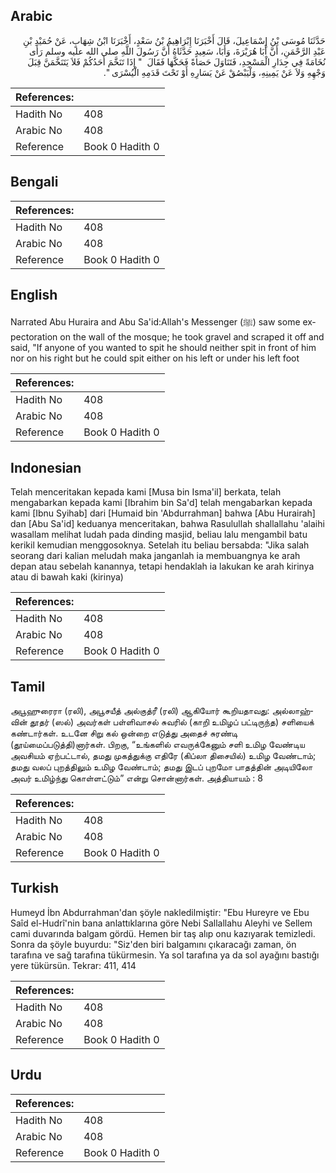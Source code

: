 ## Arabic


<div dir="rtl" lang="ar" style={{fontSize:'larger',backgroundColor:'#f8f9fa',padding:20}}>
حَدَّثَنَا مُوسَى بْنُ إِسْمَاعِيلَ، قَالَ أَخْبَرَنَا إِبْرَاهِيمُ بْنُ سَعْدٍ، أَخْبَرَنَا ابْنُ شِهَابٍ، عَنْ حُمَيْدِ بْنِ عَبْدِ الرَّحْمَنِ، أَنَّ أَبَا هُرَيْرَةَ، وَأَبَا، سَعِيدٍ حَدَّثَاهُ أَنَّ رَسُولَ اللَّهِ صلى الله عليه وسلم رَأَى نُخَامَةً فِي جِدَارِ الْمَسْجِدِ، فَتَنَاوَلَ حَصَاةً فَحَكَّهَا فَقَالَ ‏ "‏ إِذَا تَنَخَّمَ أَحَدُكُمْ فَلاَ يَتَنَخَّمَنَّ قِبَلَ وَجْهِهِ وَلاَ عَنْ يَمِينِهِ، وَلْيَبْصُقْ عَنْ يَسَارِهِ أَوْ تَحْتَ قَدَمِهِ الْيُسْرَى ‏"‏‏.‏
</div>
<div style={{backgroundColor:'#f8f9fa',padding:20, marginBottom: 10}}><table> <thead> <tr> <th>References:</th> <th></th> </tr> </thead> <tbody><tr><td>Hadith No</td><td>408</td></tr><tr><td>Arabic No</td><td>408</td></tr><tr><td>Reference</td><td>Book 0 Hadith 0</td></tr></tbody></table></div>

## Bengali


<div dir="ltr" lang="bn" style={{fontSize:'larger',backgroundColor:'#f8f9fa',padding:20}}>

</div>
<div style={{backgroundColor:'#f8f9fa',padding:20, marginBottom: 10}}><table> <thead> <tr> <th>References:</th> <th></th> </tr> </thead> <tbody><tr><td>Hadith No</td><td>408</td></tr><tr><td>Arabic No</td><td>408</td></tr><tr><td>Reference</td><td>Book 0 Hadith 0</td></tr></tbody></table></div>

## English


<div dir="ltr" lang="en" style={{fontSize:'larger',backgroundColor:'#f8f9fa',padding:20}}>
Narrated Abu Huraira and Abu Sa'id:Allah's Messenger (ﷺ) saw some expectoration on the wall of the mosque; he took gravel and scraped it off and said, "If anyone of you wanted to spit he should neither spit in front of him nor on his right but he could spit either on his left or under his left foot
</div>
<div style={{backgroundColor:'#f8f9fa',padding:20, marginBottom: 10}}><table> <thead> <tr> <th>References:</th> <th></th> </tr> </thead> <tbody><tr><td>Hadith No</td><td>408</td></tr><tr><td>Arabic No</td><td>408</td></tr><tr><td>Reference</td><td>Book 0 Hadith 0</td></tr></tbody></table></div>

## Indonesian


<div dir="ltr" lang="id" style={{fontSize:'larger',backgroundColor:'#f8f9fa',padding:20}}>
Telah menceritakan kepada kami [Musa bin Isma'il] berkata, telah mengabarkan kepada kami [Ibrahim bin Sa'd] telah mengabarkan kepada kami [Ibnu Syihab] dari [Humaid bin 'Abdurrahman] bahwa [Abu Hurairah] dan [Abu Sa'id] keduanya menceritakan, bahwa Rasulullah shallallahu 'alaihi wasallam melihat ludah pada dinding masjid, beliau lalu mengambil batu kerikil kemudian menggosoknya. Setelah itu beliau bersabda: "Jika salah seorang dari kalian meludah maka janganlah ia membuangnya ke arah depan atau sebelah kanannya, tetapi hendaklah ia lakukan ke arah kirinya atau di bawah kaki (kirinya)
</div>
<div style={{backgroundColor:'#f8f9fa',padding:20, marginBottom: 10}}><table> <thead> <tr> <th>References:</th> <th></th> </tr> </thead> <tbody><tr><td>Hadith No</td><td>408</td></tr><tr><td>Arabic No</td><td>408</td></tr><tr><td>Reference</td><td>Book 0 Hadith 0</td></tr></tbody></table></div>

## Tamil


<div dir="ltr" lang="ta" style={{fontSize:'larger',backgroundColor:'#f8f9fa',padding:20}}>
அபூஹுரைரா (ரலி), அபூசயீத் அல்குத்ரீ (ரலி) ஆகியோர் கூறியதாவது: அல்லாஹ்வின் தூதர் (ஸல்) அவர்கள் பள்ளிவாசல் சுவரில் (காறி உமிழப் பட்டிருந்த) சளியைக் கண்டார்கள். உடனே சிறு கல் ஒன்றை எடுத்து அதைச் சுரண்டி (தூய்மைப்படுத்தி)னார்கள். பிறகு, “உங்களில் எவருக்கேனும் சளி உமிழ வேண்டிய அவசியம் ஏற்பட்டால், தமது முகத்துக்கு எதிரே (கிப்லா திசையில்) உமிழ வேண்டாம்; தமது வலப் புறத்திலும் உமிழ வேண்டாம்; தமது இடப் புறமோ பாதத்தின் அடியிலோ அவர் உமிழ்ந்து கொள்ளட்டும்” என்று சொன்னார்கள். அத்தியாயம் : 8
</div>
<div style={{backgroundColor:'#f8f9fa',padding:20, marginBottom: 10}}><table> <thead> <tr> <th>References:</th> <th></th> </tr> </thead> <tbody><tr><td>Hadith No</td><td>408</td></tr><tr><td>Arabic No</td><td>408</td></tr><tr><td>Reference</td><td>Book 0 Hadith 0</td></tr></tbody></table></div>

## Turkish


<div dir="ltr" lang="tr" style={{fontSize:'larger',backgroundColor:'#f8f9fa',padding:20}}>
Humeyd İbn Abdurrahman'dan şöyle nakledilmiştir: "Ebu Hureyre ve Ebu Saîd el-Hudrî'nin bana anlattıklarına göre Nebi Sallallahu Aleyhi ve Sellem cami duvarında balgam gördü. Hemen bir taş alıp onu kazıyarak temizledi. Sonra da şöyle buyurdu: "Siz'den biri balgamını çıkaracağı zaman, ön tarafına ve sağ tarafına tükürmesin. Ya sol tarafına ya da sol ayağını bastığı yere tükürsün. Tekrar: 411, 414
</div>
<div style={{backgroundColor:'#f8f9fa',padding:20, marginBottom: 10}}><table> <thead> <tr> <th>References:</th> <th></th> </tr> </thead> <tbody><tr><td>Hadith No</td><td>408</td></tr><tr><td>Arabic No</td><td>408</td></tr><tr><td>Reference</td><td>Book 0 Hadith 0</td></tr></tbody></table></div>

## Urdu


<div dir="rtl" lang="ur" style={{fontSize:'larger',backgroundColor:'#f8f9fa',padding:20}}>

</div>
<div style={{backgroundColor:'#f8f9fa',padding:20, marginBottom: 10}}><table> <thead> <tr> <th>References:</th> <th></th> </tr> </thead> <tbody><tr><td>Hadith No</td><td>408</td></tr><tr><td>Arabic No</td><td>408</td></tr><tr><td>Reference</td><td>Book 0 Hadith 0</td></tr></tbody></table></div>